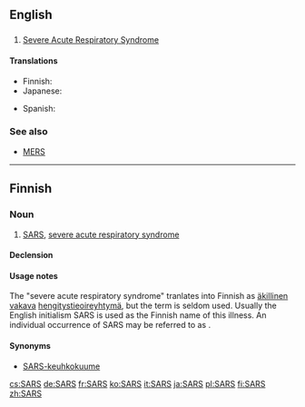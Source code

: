{{also|sars}}
==English==

==={{acronym-old|en}}===
{{en-noun|-}}

# {{context|pathology}} [[severe acute respiratory syndrome|Severe Acute Respiratory Syndrome]]

====Translations====
{{trans-top|Severe Acute Respiratory Syndrome}}
* Finnish: {{t+|fi|SARS}}
* Japanese: {{t-|ja|サーズ|tr=sāzu}}
{{trans-mid}}
* Spanish: {{t-|es|SRAS|m}}
{{trans-bottom}}

===See also===
* [[MERS]]

----

==Finnish==

===Noun===
{{fi-noun}}

# [[SARS]], [[severe acute respiratory syndrome]]

====Declension====
{{fi-decl-risti|i=0|SARS|nopl=1}}

====Usage notes====
The "severe acute respiratory syndrome" tranlates into Finnish as [[äkillinen]] [[vakava]] [[hengitystie]][[oireyhtymä]], but the term is seldom used. Usually the English initialism SARS is used as the Finnish name of this illness. An individual occurrence of SARS may be referred to as {{term|tapaus|SARS-tapaus}}.

====Synonyms====
* [[keuhkokuume|SARS-keuhkokuume]]

[[cs:SARS]]
[[de:SARS]]
[[fr:SARS]]
[[ko:SARS]]
[[it:SARS]]
[[ja:SARS]]
[[pl:SARS]]
[[fi:SARS]]
[[zh:SARS]]